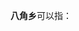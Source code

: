 '''八角乡'''可以指：
{{PRC admin/disambig|45/14/23/201/000|51/32/27/214/000|62/30/21/212/000}}
{{disambig|cat=三字中国乡名消歧义}}